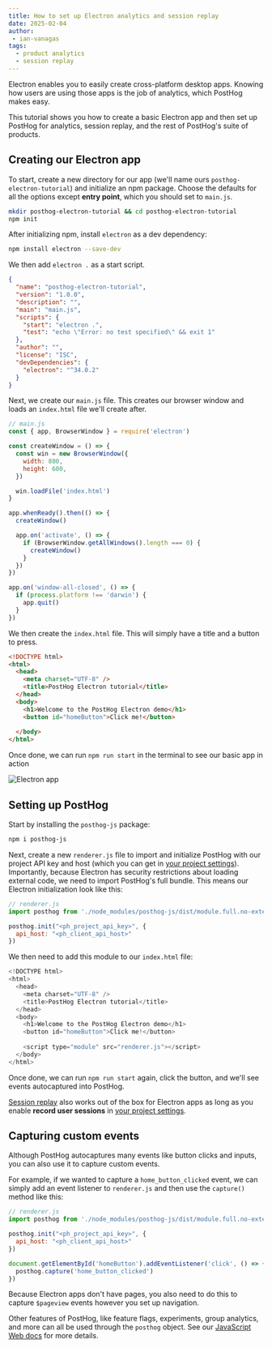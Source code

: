 ```yaml
---
title: How to set up Electron analytics and session replay
date: 2025-02-04
author:
 - ian-vanagas
tags:
  - product analytics
  - session replay
---
```


Electron enables you to easily create cross-platform desktop apps. Knowing how users are using those apps is the job of analytics, which PostHog makes easy.

This tutorial shows you how to create a basic Electron app and then set up PostHog for analytics, session replay, and the rest of PostHog's suite of products.

## Creating our Electron app

To start, create a new directory for our app (we'll name ours `posthog-electron-tutorial`) and initialize an npm package. Choose the defaults for all the options except **entry point**, which you should set to `main.js`.

```bash
mkdir posthog-electron-tutorial && cd posthog-electron-tutorial
npm init
```

After initializing npm, install `electron` as a dev dependency:

```bash
npm install electron --save-dev
```

We then add `electron .` as a start script.

```json
{
  "name": "posthog-electron-tutorial",
  "version": "1.0.0",
  "description": "",
  "main": "main.js",
  "scripts": {
    "start": "electron .",
    "test": "echo \"Error: no test specified\" && exit 1"
  },
  "author": "",
  "license": "ISC",
  "devDependencies": {
    "electron": "^34.0.2"
  }
}
```

Next, we create our `main.js` file. This creates our browser window and loads an `index.html` file we'll create after.

```js
// main.js
const { app, BrowserWindow } = require('electron')

const createWindow = () => {
  const win = new BrowserWindow({
    width: 800,
    height: 600,
  })

  win.loadFile('index.html')
}

app.whenReady().then(() => {
  createWindow()

  app.on('activate', () => {
    if (BrowserWindow.getAllWindows().length === 0) {
      createWindow()
    }
  })
})

app.on('window-all-closed', () => {
  if (process.platform !== 'darwin') {
    app.quit()
  }
})
```

We then create the `index.html` file. This will simply have a title and a button to press.

```html
<!DOCTYPE html>
<html>
  <head>
    <meta charset="UTF-8" />
    <title>PostHog Electron tutorial</title>
  </head>
  <body>
    <h1>Welcome to the PostHog Electron demo</h1>
    <button id="homeButton">Click me!</button>
    
  </body>
</html>
```

Once done, we can run `npm run start` in the terminal to see our basic app in action

![Electron app](https://res.cloudinary.com/dmukukwp6/image/upload/Clean_Shot_2025_02_04_at_13_09_322x_b12622dfda.png)

## Setting up PostHog

Start by installing the `posthog-js` package:

```bash
npm i posthog-js
```

Next, create a new `renderer.js` file to import and initialize PostHog with our project API key and host (which you can get in [your project settings](https://us.posthog.com/settings/project)). Importantly, because Electron has security restrictions about loading external code, we need to import PostHog's full bundle. This means our Electron initialization look like this:

```js
// renderer.js
import posthog from './node_modules/posthog-js/dist/module.full.no-external.js'

posthog.init("<ph_project_api_key>", {
  api_host: "<ph_client_api_host>"
})
```

We then need to add this module to our `index.html` file:

```js
<!DOCTYPE html>
<html>
  <head>
    <meta charset="UTF-8" />
    <title>PostHog Electron tutorial</title>
  </head>
  <body>
    <h1>Welcome to the PostHog Electron demo</h1>
    <button id="homeButton">Click me!</button>
    
    <script type="module" src="renderer.js"></script>
  </body>
</html>
```

Once done, we can run `npm run start` again, click the button, and we'll see events autocaptured into PostHog.

<ProductScreenshot
    imageLight="https://res.cloudinary.com/dmukukwp6/image/upload/Clean_Shot_2025_02_04_at_13_48_21_2x_f41ff92a42.png"
    imageDark="https://res.cloudinary.com/dmukukwp6/image/upload/Clean_Shot_2025_02_04_at_13_48_36_2x_017538cd6c.png"
    alt="PostHog events from Electron"
    classes="rounded"
/>

[Session replay](/docs/session-replay) also works out of the box for Electron apps as long as you enable **record user sessions** in [your project settings](https://us.posthog.com/settings/project-replay).

## Capturing custom events

Although PostHog autocaptures many events like button clicks and inputs, you can also use it to capture custom events.

For example, if we wanted to capture a `home_button_clicked` event, we can simply add an event listener to `renderer.js` and then use the `capture()` method like this:

```js
// renderer.js
import posthog from './node_modules/posthog-js/dist/module.full.no-external.js'

posthog.init("<ph_project_api_key>", {
  api_host: "<ph_client_api_host>"
})

document.getElementById('homeButton').addEventListener('click', () => {
  posthog.capture('home_button_clicked')
})
```

Because Electron apps don't have pages, you also need to do this to capture `$pageview` events however you set up navigation.

Other features of PostHog, like feature flags, experiments, group analytics, and more can all be used through the `posthog` object. See our [JavaScript Web docs](/docs/libraries/js/features) for more details.